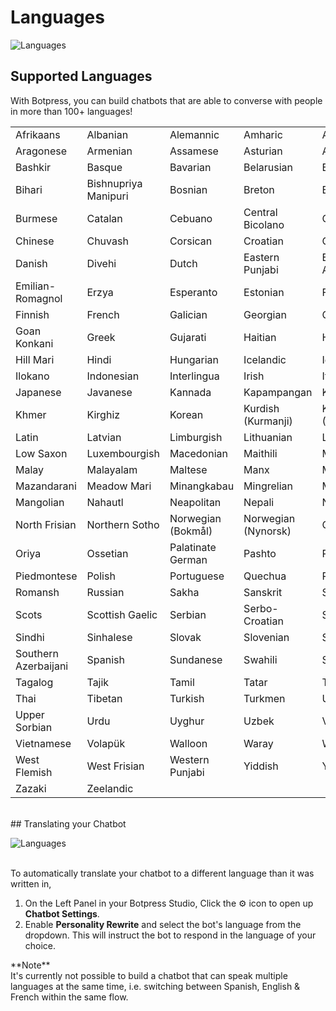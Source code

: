 
# Languages

![Languages](/content/languages-cover.png)

## Supported Languages

With Botpress, you can build chatbots that are able to converse with people in more than 100+ languages!

|                      |                      |                    |                     |                  |
| :------------------- | :------------------- | :----------------- | :------------------ | :--------------- |
| Afrikaans            | Albanian             | Alemannic          | Amharic             | Arabic           |
| Aragonese            | Armenian             | Assamese           | Asturian            | Azerbaijani      |
| Bashkir              | Basque               | Bavarian           | Belarusian          | Bengali          |
| Bihari               | Bishnupriya Manipuri | Bosnian            | Breton              | Bulgarian        |
| Burmese              | Catalan              | Cebuano            | Central Bicolano    | Chechen          |
| Chinese              | Chuvash              | Corsican           | Croatian            | Czech            |
| Danish               | Divehi               | Dutch              | Eastern Punjabi     | Egyptian Arabic  |
| Emilian-Romagnol     | Erzya                | Esperanto          | Estonian            | Fiji Hindi       |
| Finnish              | French               | Galician           | Georgian            | German           |
| Goan Konkani         | Greek                | Gujarati           | Haitian             | Hebrew           |
| Hill Mari            | Hindi                | Hungarian          | Icelandic           | Ido              |
| Ilokano              | Indonesian           | Interlingua        | Irish               | Italian          |
| Japanese             | Javanese             | Kannada            | Kapampangan         | Kazakh           |
| Khmer                | Kirghiz              | Korean             | Kurdish (Kurmanji)  | Kurdish (Sorani) |
| Latin                | Latvian              | Limburgish         | Lithuanian          | Lombard          |
| Low Saxon            | Luxembourgish        | Macedonian         | Maithili            | Malagasy         |
| Malay                | Malayalam            | Maltese            | Manx                | Marathi          |
| Mazandarani          | Meadow Mari          | Minangkabau        | Mingrelian          | Mongolian        |
| Mangolian            | Nahautl              | Neapolitan         | Nepali              | Newar            |
| North Frisian        | Northern Sotho       | Norwegian (Bokmål) | Norwegian (Nynorsk) | Occitan          |
| Oriya                | Ossetian             | Palatinate German  | Pashto              | Persian          |
| Piedmontese          | Polish               | Portuguese         | Quechua             | Romanian         |
| Romansh              | Russian              | Sakha              | Sanskrit            | Sardinian        |
| Scots                | Scottish Gaelic      | Serbian            | Serbo-Croatian      | Sicilian         |
| Sindhi               | Sinhalese            | Slovak             | Slovenian           | Somali           |
| Southern Azerbaijani | Spanish              | Sundanese          | Swahili             | Swedish          |
| Tagalog              | Tajik                | Tamil              | Tatar               | Telugu           |
| Thai                 | Tibetan              | Turkish            | Turkmen             | Ukrainian        |
| Upper Sorbian        | Urdu                 | Uyghur             | Uzbek               | Venetian         |
| Vietnamese           | Volapük              | Walloon            | Waray               | Welsh            |
| West Flemish         | West Frisian         | Western Punjabi    | Yiddish             | Yoruba           |
| Zazaki               | Zeelandic            |                    |                     |

<br />
## Translating your Chatbot

![Languages](/content/languages-rewrite.png)

<br />
To automatically translate your chatbot to a different language than it was written in,

1. On the Left Panel in your Botpress Studio, Click the ⚙️ icon to open up **Chatbot Settings**.
2. Enable **Personality Rewrite** and select the bot's language from the dropdown. This will instruct the bot to respond in the language of your choice.

<Callout type="info">
  **Note** <br />
  It's currently not possible to build a chatbot that can speak multiple languages at the same time, i.e. switching between
  Spanish, English & French within the same flow.
</Callout>
